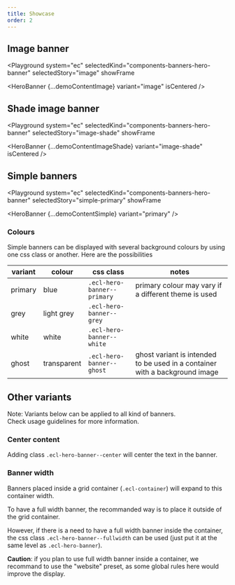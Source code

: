 ```yaml
---
title: Showcase
order: 2
---
```




## Image banner

<Playground
  system="ec"
  selectedKind="components-banners-hero-banner"
  selectedStory="image"
  showFrame
>
  <HeroBanner {...demoContentImage} variant="image" isCentered />
</Playground>

## Shade image banner

<Playground
  system="ec"
  selectedKind="components-banners-hero-banner"
  selectedStory="image-shade"
  showFrame
>
  <HeroBanner {...demoContentImageShade} variant="image-shade" isCentered />
</Playground>

## Simple banners

<Playground
  system="ec"
  selectedKind="components-banners-hero-banner"
  selectedStory="simple-primary"
  showFrame
>
  <HeroBanner {...demoContentSimple} variant="primary" />
</Playground>

### Colours

Simple banners can be displayed with several background colours by using one css class or another.
Here are the possibilities

| variant | colour      | css class                   | notes                                                                       |
| ------- | ----------- | --------------------------- | --------------------------------------------------------------------------- |
| primary | blue        | `.ecl-hero-banner--primary` | primary colour may vary if a different theme is used                        |
| grey    | light grey  | `.ecl-hero-banner--grey`    |                                                                             |
| white   | white       | `.ecl-hero-banner--white`   |                                                                             |
| ghost   | transparent | `.ecl-hero-banner--ghost`   | ghost variant is intended to be used in a container with a background image |

## Other variants

Note: Variants below can be applied to all kind of banners.  
Check usage guidelines for more information.

### Center content

Adding class `.ecl-hero-banner--center` will center the text in the banner.

### Banner width

Banners placed inside a grid container (`.ecl-container`) will expand to this container width.

To have a full width banner, the recommanded way is to place it outside of the grid container.

However, if there is a need to have a full width banner inside the container, the css class `.ecl-hero-banner--fullwidth` can be used (just put it at the same level as `.ecl-hero-banner`).

**Caution**: if you plan to use full width banner inside a container, we recommand to use the "website" preset, as some global rules here would improve the display.
